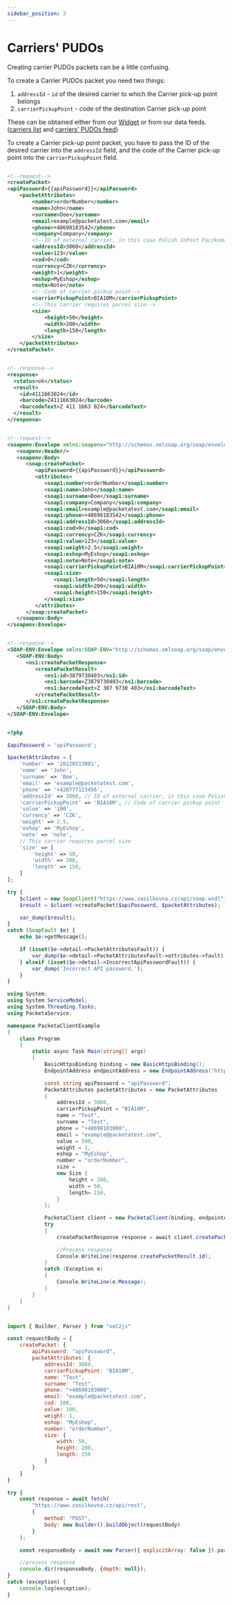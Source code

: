 ```yaml
---
sidebar_position: 3
---
```



# Carriers' PUDOs

Creating carrier PUDOs packets can be a little confusing.

To create a Carrier PUDOs packet you need two things:
1. `addressId` - `id` of the desired carrier to which the Carrier pick-up point belongs
2. `carrierPickupPoint` - code of the destination Carrier pick-up point

These can be obtained either from our [Widget](../pudo-delivery/widget) or from our data feeds. ([carriers list](../pudo-delivery/packeta-pudos#carriers-list)
and [carriers' PUDOs feed](../pudo-delivery/carriers-pudos))

To create a Carrier pick-up point packet, you have to pass the ID of the desired carrier into the `addressId` field, and the code of the Carrier pick-up point into the `carrierPickupPoint` field.

<Tabs>
<TabItem value="rest" label="REST">

```xml

<!--request-->
<createPacket>
<apiPassword>{{apiPassword}}</apiPassword>
    <packetAttributes>
        <number>orderNumber</number>
        <name>John</name>
        <surname>Doe</surname>
        <email>example@packetatest.com</email>
        <phone>+48698183542</phone>
        <company>Company</company>
        <!--ID of external carrier, in this case Polish InPost Paczkomaty-->
        <addressId>3060</addressId>
        <value>123</value>
        <cod>0</cod>
        <currency>CZK</currency>
        <weight>1</weight>
        <eshop>MyEshop</eshop>
        <note>Note</note>    
        <!--Code of carrier pickup point--> 
        <carrierPickupPoint>BIA10M</carrierPickupPoint>
        <!--This carrier requires parcel size-->
        <size>
            <height>50</height>
            <width>200</width>
            <length>150</length>
        </size>
    </packetAttributes>
</createPacket>


<!--response-->
<response>
  <status>ok</status>
  <result>
    <id>4111663024</id>
    <barcode>Z4111663024</barcode>
    <barcodeText>Z 411 1663 024</barcodeText>
  </result>
</response>


```

</TabItem>
<TabItem value="soap" label="SOAP">

```xml

<!--request-->
<soapenv:Envelope xmlns:soapenv="http://schemas.xmlsoap.org/soap/envelope/" xmlns:soap="http://www.zasilkovna.cz/api/soap.wsdl2" xmlns:soap1="http://www.zasilkovna.cz/api/soap.wsdl">
   <soapenv:Header/>
   <soapenv:Body>
      <soap:createPacket>
         <apiPassword>{{apiPassword}}</apiPassword>
         <attributes>
            <soap1:number>orderNumber</soap1:number>
            <soap1:name>John</soap1:name>
            <soap1:surname>Doe</soap1:surname>
            <soap1:company>Company</soap1:company>
            <soap1:email>example@packetatest.com</soap1:email>
            <soap1:phone>+48698183542</soap1:phone>
            <soap1:addressId>3060</soap1:addressId>
            <soap1:cod>0</soap1:cod>
            <soap1:currency>CZK</soap1:currency>
            <soap1:value>123</soap1:value>
            <soap1:weight>2.5</soap1:weight>
            <soap1:eshop>MyEshop</soap1:eshop>
            <soap1:note>Note</soap1:note>
            <soap1:carrierPickupPoint>BIA10M</soap1:carrierPickupPoint>
            <soap1:size>
               <soap1:length>50</soap1:length>
               <soap1:width>200</soap1:width>
               <soap1:height>150</soap1:height>
            </soap1:size>
         </attributes>
      </soap:createPacket>
   </soapenv:Body>
</soapenv:Envelope>


<!--response-->
<SOAP-ENV:Envelope xmlns:SOAP-ENV="http://schemas.xmlsoap.org/soap/envelope/" xmlns:ns1="http://www.zasilkovna.cz/api/soap.wsdl">
   <SOAP-ENV:Body>
      <ns1:createPacketResponse>
         <createPacketResult>
            <ns1:id>3879730403</ns1:id>
            <ns1:barcode>Z3879730403</ns1:barcode>
            <ns1:barcodeText>Z 387 9730 403</ns1:barcodeText>
         </createPacketResult>
      </ns1:createPacketResponse>
   </SOAP-ENV:Body>
</SOAP-ENV:Envelope>


```

</TabItem>
<TabItem value="php" label="PHP">

```php

<?php

$apiPassword = 'apiPassword';

$packetAttributes = [
    'number' => '20220513001',
    'name' => 'John',
    'surname' => 'Doe',
    'email' => 'example@packetatest.com',
    'phone' => '+420777123456',
    'addressId' => 3060, // ID of external carrier, in this case Polish InPost Paczkomaty
    'carrierPickupPoint' => 'BIA10M', // Code of carrier pickup point
    'value' => '100',
    'currency' => 'CZK',
    'weight' => 2.5,
    'eshop' => 'MyEshop',
    'note' => 'note',
    // This carrier requires parcel size
    'size' => [
        'height' => 50,
        'width' => 200,
        'length' => 150,
    ]
];

try {
    $client = new SoapClient("https://www.zasilkovna.cz/api/soap.wsdl");
    $result = $client->createPacket($apiPassword, $packetAttributes);

    var_dump($result);
}
catch (SoapFault $e) {
    echo $e->getMessage();

    if (isset($e->detail->PacketAttributesFault)) {
        var_dump($e->detail->PacketAttributesFault->attributes->fault);
    } elseif (isset($e->detail->IncorrectApiPasswordFault)) {
        var_dump('Incorrect API password.');
    }
}


```

</TabItem>
<TabItem value="csharp" label="C#">

```csharp
using System;
using System.ServiceModel;
using System.Threading.Tasks;
using PacketaService;

namespace PacketaClientExample
{
    class Program
    {
        static async Task Main(string[] args)
        {
            BasicHttpsBinding binding = new BasicHttpsBinding();
            EndpointAddress endpointAddress = new EndpointAddress("https://www.zasilkovna.cz/api/soap");

            const string apiPassword = "apiPassword";
            PacketAttributes packetAttributes = new PacketAttributes
            {
                addressId = 3060,
                carrierPickupPoint = "BIA10M",
                name = "Test",
                surname = "Test",
                phone = "+48698183000",
                email = "example@packetatest.com",
                value = 500,
                weight = 1,
                eshop = "MyEshop",
                number = "orderNumber",
                size =
                new Size {
                    height = 200,
                    width = 50,
                    length= 150,
                }
            };

            PacketaClient client = new PacketaClient(binding, endpointAddress);
            try
            {
                createPacketResponse response = await client.createPacketAsync(new createPacketRequest(apiPassword, packetAttributes));

                //Process response
                Console.WriteLine(response.createPacketResult.id);
            }
            catch (Exception e)
            {
                Console.WriteLine(e.Message);
            }
        }
    }
}
```

</TabItem>
<TabItem value="js" label="Node.js">

```js

import { Builder, Parser } from "xml2js"

const requestBody = {
    createPacket: {
        apiPassword: "apiPassword",
        packetAttributes: {
            addressId: 3060,
            carrierPickupPoint: "BIA10M",
            name: "Test",
            surname: "Test",
            phone: "+48698183000",
            email: "example@packetatest.com",
            cod: 100,
            value: 100,
            weight: 1,
            eshop: "MyEshop",
            number: "orderNumber",
            size: {
                width: 50,
                height: 200,
                length: 150
            }
        }
    }
}

try {
    const response = await fetch(
        "https://www.zasilkovna.cz/api/rest",
        {
            method: "POST",
            body: new Builder().buildObject(requestBody)
        }
    );

    const responseBody = await new Parser({ explicitArray: false }).parseStringPromise(await response.text());

    //process response
    console.dir(responseBody, {depth: null});
}
catch (exception) {
    console.log(exception);
}


```

</TabItem>
</Tabs>